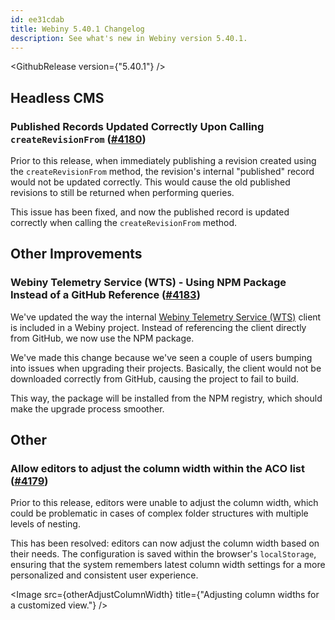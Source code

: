 ```yaml
---
id: ee31cdab
title: Webiny 5.40.1 Changelog
description: See what's new in Webiny version 5.40.1.
---
```



<GithubRelease version={"5.40.1"} />

## Headless CMS

### Published Records Updated Correctly Upon Calling `createRevisionFrom`  ([#4180](https://github.com/webiny/webiny-js/pull/4180))

Prior to this release, when immediately publishing a revision created using the `createRevisionFrom` method, the revision's internal "published" record would not be updated correctly. This would cause the old published revisions to still be returned when performing queries. 

This issue has been fixed, and now the published record is updated correctly when calling the `createRevisionFrom` method.

## Other Improvements

### Webiny Telemetry Service (WTS) - Using NPM Package Instead of a GitHub Reference  ([#4183](https://github.com/webiny/webiny-js/pull/4183))

We've updated the way the internal [Webiny Telemetry Service (WTS)](https://github.com/webiny/wts) client is included in a Webiny project. Instead of referencing the client directly from GitHub, we now use the NPM package. 

We've made this change because we've seen a couple of users bumping into issues when upgrading their projects. Basically, the client would not be downloaded correctly from GitHub, causing the project to fail to build.

This way, the package will be installed from the NPM registry, which should make the upgrade process smoother.

## Other

### Allow editors to adjust the column width within the ACO list ([#4179](https://github.com/webiny/webiny-js/pull/4179))

Prior to this release, editors were unable to adjust the column width, which could be problematic in cases of complex folder structures with multiple levels of nesting.

This has been resolved: editors can now adjust the column width based on their needs. The configuration is saved within the browser's `localStorage`, ensuring that the system remembers latest column width settings for a more personalized and consistent user experience.

<Image src={otherAdjustColumnWidth} title={"Adjusting column widths for a customized view."} />
